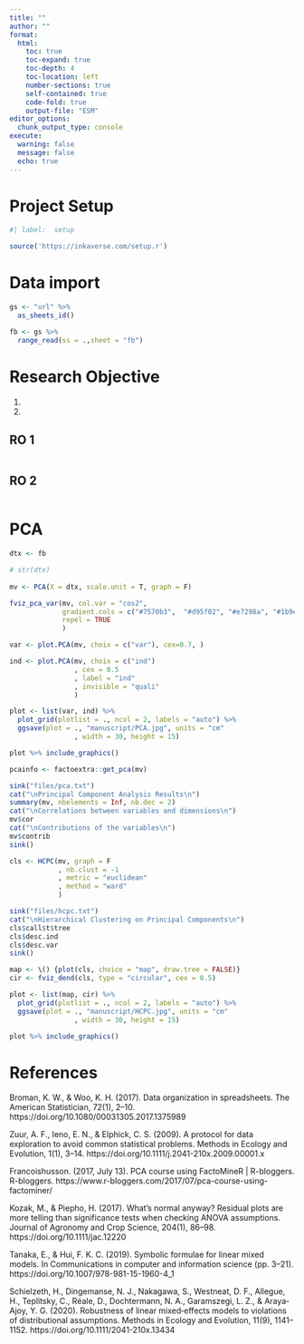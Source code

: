 ```yaml
---
title: ""
author: ""
format:
  html:
    toc: true
    toc-expand: true
    toc-depth: 4
    toc-location: left
    number-sections: true
    self-contained: true
    code-fold: true
    output-file: "ESM"
editor_options: 
  chunk_output_type: console
execute: 
  warning: false
  message: false
  echo: true
---
```


# Project Setup

```r
#| label:  setup

source('https://inkaverse.com/setup.r')
```

# Data import

```r
gs <- "url" %>% 
  as_sheets_id()

fb <- gs %>% 
  range_read(ss = .,sheet = "fb")
```

# Research Objective

1. 
1.

## RO 1

```r

```

## RO 2

```r

```

# PCA

```r
dtx <- fb

# str(dtx)
  
mv <- PCA(X = dtx, scale.unit = T, graph = F)

fviz_pca_var(mv, col.var = "cos2",
             gradient.cols = c("#7570b3",  "#d95f02", "#e7298a", "#1b9e77", "#66a61e"), 
             repel = TRUE
             )

var <- plot.PCA(mv, choix = c("var"), cex=0.7, )

ind <- plot.PCA(mv, choix = c("ind")
                , cex = 0.5
                , label = "ind"
                , invisible = "quali"
                )

plot <- list(var, ind) %>% 
  plot_grid(plotlist = ., ncol = 2, labels = "auto") %>% 
  ggsave(plot = ., "manuscript/PCA.jpg", units = "cm"
                , width = 30, height = 15)

plot %>% include_graphics()

pcainfo <- factoextra::get_pca(mv)

sink("files/pca.txt")
cat("\nPrincipal Component Analysis Results\n")
summary(mv, nbelements = Inf, nb.dec = 2)
cat("\nCorrelations between variables and dimensions\n")
mv$cor
cat("\nContributions of the variables\n")
mv$contrib
sink()

cls <- HCPC(mv, graph = F
            , nb.clust = -1
            , metric = "euclidean"
            , method = "ward"
            )

sink("files/hcpc.txt")
cat("\nHierarchical Clustering on Principal Components\n")
cls$call$t$tree
cls$desc.ind
cls$desc.var
sink()

map <- \() {plot(cls, choice = "map", draw.tree = FALSE)}
cir <- fviz_dend(cls, type = "circular", cex = 0.5)

plot <- list(map, cir) %>% 
  plot_grid(plotlist = ., ncol = 2, labels = "auto") %>% 
  ggsave(plot = ., "manuscript/HCPC.jpg", units = "cm"
                , width = 30, height = 15)

plot %>% include_graphics()
```

# References

Broman, K. W., & Woo, K. H. (2017). Data organization in spreadsheets. The American Statistician, 72(1), 2–10. https://doi.org/10.1080/00031305.2017.1375989

Zuur, A. F., Ieno, E. N., & Elphick, C. S. (2009). A protocol for data exploration to avoid common statistical problems. Methods in Ecology and Evolution, 1(1), 3–14. https://doi.org/10.1111/j.2041-210x.2009.00001.x

Francoishusson. (2017, July 13). PCA course using FactoMineR | R-bloggers. R-bloggers. https://www.r-bloggers.com/2017/07/pca-course-using-factominer/

Kozak, M., & Piepho, H. (2017). What’s normal anyway? Residual plots are more telling than significance tests when checking ANOVA assumptions. Journal of Agronomy and Crop Science, 204(1), 86–98. https://doi.org/10.1111/jac.12220

Tanaka, E., & Hui, F. K. C. (2019). Symbolic formulae for linear mixed models. In Communications in computer and information science (pp. 3–21). https://doi.org/10.1007/978-981-15-1960-4_1

Schielzeth, H., Dingemanse, N. J., Nakagawa, S., Westneat, D. F., Allegue, H., Teplitsky, C., Réale, D., Dochtermann, N. A., Garamszegi, L. Z., & Araya‐Ajoy, Y. G. (2020). Robustness of linear mixed‐effects models to violations of distributional assumptions. Methods in Ecology and Evolution, 11(9), 1141–1152. https://doi.org/10.1111/2041-210x.13434
